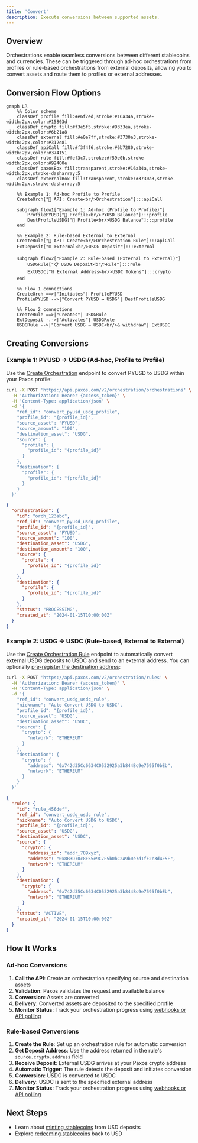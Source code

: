 ```yaml
---
title: 'Convert'
description: Execute conversions between supported assets.
---
```


## Overview

Orchestrations enable seamless conversions between different stablecoins and currencies. These can be triggered through ad-hoc orchestrations from profiles or rule-based orchestrations from external deposits, allowing you to convert assets and route them to profiles or external addresses.

## Conversion Flow Options

```mermaid
graph LR
    %% Color scheme
    classDef profile fill:#e6f7ed,stroke:#16a34a,stroke-width:2px,color:#15803d
    classDef crypto fill:#f3e5f5,stroke:#9333ea,stroke-width:2px,color:#6b21a8
    classDef external fill:#e0e7ff,stroke:#3730a3,stroke-width:2px,color:#312e81
    classDef apiCall fill:#f3f4f6,stroke:#6b7280,stroke-width:2px,color:#374151
    classDef rule fill:#fef3c7,stroke:#f59e0b,stroke-width:2px,color:#92400e
    classDef paxosBox fill:transparent,stroke:#16a34a,stroke-width:2px,stroke-dasharray:5
    classDef externalBox fill:transparent,stroke:#3730a3,stroke-width:2px,stroke-dasharray:5
    
    %% Example 1: Ad-hoc Profile to Profile
    CreateOrch["🔧 API: Create<br/>Orchestration"]:::apiCall
    
    subgraph flow1["Example 1: Ad-hoc (Profile to Profile)"]
        ProfilePYUSD["👤 Profile<br/>PYUSD Balance"]:::profile
        DestProfileUSDG["👤 Profile<br/>USDG Balance"]:::profile
    end
    
    %% Example 2: Rule-based External to External
    CreateRule["🔧 API: Create<br/>Orchestration Rule"]:::apiCall
    ExtDeposit["⛓ External<br/>USDG Deposit"]:::external
    
    subgraph flow2["Example 2: Rule-based (External to External)"]
        USDGRule["📋 USDG Deposit<br/>Rule"]:::rule
        ExtUSDC["⛓ External Address<br/>USDC Tokens"]:::crypto
    end
    
    %% Flow 1 connections
    CreateOrch ==>|"Initiates"| ProfilePYUSD
    ProfilePYUSD -->|"Convert PYUSD → USDG"| DestProfileUSDG
    
    %% Flow 2 connections
    CreateRule ==>|"Creates"| USDGRule
    ExtDeposit -.->|"Activates"| USDGRule
    USDGRule -->|"Convert USDG → USDC<br/>& withdraw"| ExtUSDC
```

## Creating Conversions

### Example 1: PYUSD → USDG (Ad-hoc, Profile to Profile)

Use the [Create Orchestration](/api-reference/endpoints/orchestration/create-orchestration) endpoint to convert PYUSD to USDG within your Paxos profile:

<Expandable title="Request">

```bash
curl -X POST 'https://api.paxos.com/v2/orchestration/orchestrations' \
  -H 'Authorization: Bearer {access_token}' \
  -H 'Content-Type: application/json' \
  -d '{
    "ref_id": "convert_pyusd_usdg_profile",
    "profile_id": "{profile_id}",
    "source_asset": "PYUSD",
    "source_amount": "100",
    "destination_asset": "USDG",
    "source": {
      "profile": {
        "profile_id": "{profile_id}"
      }
    },
    "destination": {
      "profile": {
        "profile_id": "{profile_id}"
      }
    }
  }'
```

</Expandable>

<Expandable title="Response">

```json
{
  "orchestration": {
    "id": "orch_123abc",
    "ref_id": "convert_pyusd_usdg_profile",
    "profile_id": "{profile_id}",
    "source_asset": "PYUSD",
    "source_amount": "100",
    "destination_asset": "USDG",
    "destination_amount": "100",
    "source": {
      "profile": {
        "profile_id": "{profile_id}"
      }
    },
    "destination": {
      "profile": {
        "profile_id": "{profile_id}"
      }
    },
    "status": "PROCESSING",
    "created_at": "2024-01-15T10:00:00Z"
  }
}
```

</Expandable>

### Example 2: USDG → USDC (Rule-based, External to External)

Use the [Create Orchestration Rule](/api-reference/endpoints/orchestration-rules/create-orchestration-rule) endpoint to automatically convert external USDG deposits to USDC and send to an external address. You can optionally [pre-register the destination address](./orchestrations#prerequisites-for-external-crypto-destinations):

<Expandable title="Request">

```bash
curl -X POST 'https://api.paxos.com/v2/orchestration/rules' \
  -H 'Authorization: Bearer {access_token}' \
  -H 'Content-Type: application/json' \
  -d '{
    "ref_id": "convert_usdg_usdc_rule",
    "nickname": "Auto Convert USDG to USDC",
    "profile_id": "{profile_id}",
    "source_asset": "USDG",
    "destination_asset": "USDC",
    "source": {
      "crypto": {
        "network": "ETHEREUM"
      }
    },
    "destination": {
      "crypto": {
        "address": "0x742d35Cc6634C0532925a3b844Bc9e7595f0bEb",
        "network": "ETHEREUM"
      }
    }
  }'
```

</Expandable>

<Expandable title="Response">

```json
{
  "rule": {
    "id": "rule_456def",
    "ref_id": "convert_usdg_usdc_rule",
    "nickname": "Auto Convert USDG to USDC",
    "profile_id": "{profile_id}",
    "source_asset": "USDG",
    "destination_asset": "USDC",
    "source": {
      "crypto": {
        "address_id": "addr_789xyz",
        "address": "0x8B3D70c8F55e9C7E5b0bC2A9b0e7d1fF2c3d4E5F",
        "network": "ETHEREUM"
      }
    },
    "destination": {
      "crypto": {
        "address": "0x742d35Cc6634C0532925a3b844Bc9e7595f0bEb",
        "network": "ETHEREUM"
      }
    },
    "status": "ACTIVE",
    "created_at": "2024-01-15T10:00:00Z"
  }
}
```

</Expandable>

## How It Works

### Ad-hoc Conversions
1. **Call the API**: Create an orchestration specifying source and destination assets
2. **Validation**: Paxos validates the request and available balance
3. **Conversion**: Assets are converted
4. **Delivery**: Converted assets are deposited to the specified profile
5. **Monitor Status**: Track your orchestration progress using [webhooks or API polling](./orchestrations#monitoring-orchestration-status)

### Rule-based Conversions
1. **Create the Rule**: Set up an orchestration rule for automatic conversion
2. **Get Deposit Address**: Use the address returned in the rule's `source.crypto.address` field
3. **Receive Deposit**: External USDG arrives at your Paxos crypto address
4. **Automatic Trigger**: The rule detects the deposit and initiates conversion
5. **Conversion**: USDG is converted to USDC
6. **Delivery**: USDC is sent to the specified external address
7. **Monitor Status**: Track your orchestration progress using [webhooks or API polling](./orchestrations#monitoring-orchestration-status)

## Next Steps

- Learn about [minting stablecoins](./mint) from USD deposits
- Explore [redeeming stablecoins](./redeem) back to USD

